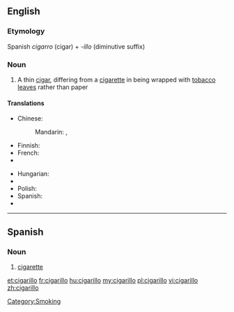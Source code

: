 {{wikipedia}}
==English==

===Etymology===

Spanish ''cigarro'' (cigar) + ''-illo'' (diminutive suffix)

===Noun===
{{en-noun}}

# A thin [[cigar]], differing from a [[cigarette]] in being wrapped with [[tobacco]] [[leave]]s rather than paper

====Translations====
{{trans-top|cigar}}
* Chinese:
*: Mandarin: {{t|cmn|小雪茄煙|sc=Hani}}, {{t|cmn|小雪茄烟|tr=xiǎo xuějiā yān|sc=Hani}}
* Finnish: {{t-|fi|pikkusikari}}
* French: {{t|fr|cigarillo|m}}
* {{trreq|ka}}
{{trans-mid}}
* Hungarian: {{t+|hu|szivarka}}
* {{trreq|mk}}
* Polish: {{t|pl|cygaretka|f}}
* Spanish: {{t|es|cigarillo}}
* {{trreq|ta}}
{{trans-bottom}}

[[Category:Smoking]]

----

==Spanish==

===Noun===
{{es-noun-m}}

# [[cigarette]]

[[et:cigarillo]]
[[fr:cigarillo]]
[[hu:cigarillo]]
[[my:cigarillo]]
[[pl:cigarillo]]
[[vi:cigarillo]]
[[zh:cigarillo]]